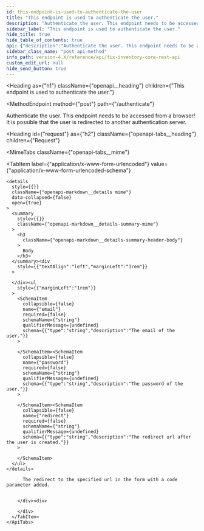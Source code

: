 ```yaml
---
id: this-endpoint-is-used-to-authenticate-the-user
title: "This endpoint is used to authenticate the user."
description: "Authenticate the user. This endpoint needs to be accessed from a browser! It is possible that the user is redirected to another authentication server."
sidebar_label: "This endpoint is used to authenticate the user."
hide_title: true
hide_table_of_contents: true
api: {"description":"Authenticate the user. This endpoint needs to be accessed from a browser! It is possible that the user is redirected to another authentication server.","tags":["authorization"],"requestBody":{"content":{"application/x-www-form-urlencoded":{"schema":{"type":"object","properties":{"email":{"type":"string","description":"The email of the user."},"password":{"type":"string","description":"The password of the user."},"redirect":{"type":"string","description":"The redirect url after the user is created."}}}}}},"responses":{"303":{"description":"The redirect to the specified url in the form with a code parameter added."}},"method":"post","path":"/authenticate","servers":[{"url":"https://{host}:{port}","variables":{"host":{"default":"localhost"},"port":{"default":"8900"}}}],"info":{"title":"Fix Inventory Core REST API","version":"V1"},"postman":{"name":"This endpoint is used to authenticate the user.","description":{"content":"Authenticate the user. This endpoint needs to be accessed from a browser! It is possible that the user is redirected to another authentication server.","type":"text/plain"},"url":{"path":["authenticate"],"host":["{{baseUrl}}"],"query":[],"variable":[]},"header":[{"key":"Content-Type","value":"application/x-www-form-urlencoded"}],"method":"POST","body":{"mode":"urlencoded","urlencoded":[]}}}
sidebar_class_name: "post api-method"
info_path: version-4.X/reference/api/fix-inventory-core-rest-api
custom_edit_url: null
hide_send_button: true
---
```



<Heading
  as={"h1"}
  className={"openapi__heading"}
  children={"This endpoint is used to authenticate the user."}
>
</Heading>

<MethodEndpoint
  method={"post"}
  path={"/authenticate"}
>
  
</MethodEndpoint>

Authenticate the user. This endpoint needs to be accessed from a browser! It is possible that the user is redirected to another authentication server.

<Heading
  id={"request"}
  as={"h2"}
  className={"openapi-tabs__heading"}
  children={"Request"}
>
</Heading>

<MimeTabs
  className={"openapi-tabs__mime"}
>
  <TabItem
    label={"application/x-www-form-urlencoded"}
    value={"application/x-www-form-urlencoded-schema"}
  >
    <details
      style={{}}
      className={"openapi-markdown__details mime"}
      data-collapsed={false}
      open={true}
    >
      <summary
        style={{}}
        className={"openapi-markdown__details-summary-mime"}
      >
        <h3
          className={"openapi-markdown__details-summary-header-body"}
        >
          Body
        </h3>
      </summary><div
        style={{"textAlign":"left","marginLeft":"1rem"}}
      >
        
      </div><ul
        style={{"marginLeft":"1rem"}}
      >
        <SchemaItem
          collapsible={false}
          name={"email"}
          required={false}
          schemaName={"string"}
          qualifierMessage={undefined}
          schema={{"type":"string","description":"The email of the user."}}
        >
          
        </SchemaItem><SchemaItem
          collapsible={false}
          name={"password"}
          required={false}
          schemaName={"string"}
          qualifierMessage={undefined}
          schema={{"type":"string","description":"The password of the user."}}
        >
          
        </SchemaItem><SchemaItem
          collapsible={false}
          name={"redirect"}
          required={false}
          schemaName={"string"}
          qualifierMessage={undefined}
          schema={{"type":"string","description":"The redirect url after the user is created."}}
        >
          
        </SchemaItem>
      </ul>
    </details>
  </TabItem>
</MimeTabs><div>
  <div>
    <ApiTabs
      label={undefined}
      id={undefined}
    >
      <TabItem
        label={"303"}
        value={"303"}
      >
        <div>
          
          
          The redirect to the specified url in the form with a code parameter added.
          
          
        </div><div>
          
        </div>
      </TabItem>
    </ApiTabs>
  </div>
</div>

